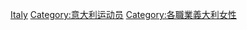 [[Category:各國女子運動員|Italy]]
[[Category:意大利运动员|Category:意大利运动员]]
[[Category:各職業義大利女性|Category:各職業義大利女性]]